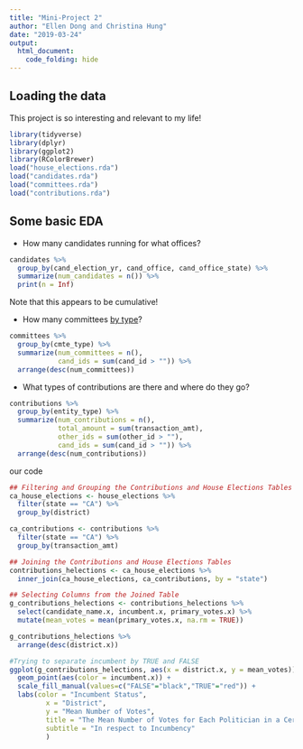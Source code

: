 ```yaml
---
title: "Mini-Project 2"
author: "Ellen Dong and Christina Hung"
date: "2019-03-24"
output: 
  html_document:
    code_folding: hide
---
```



## Loading the data

This project is so interesting and relevant to my life!

```r
library(tidyverse)
library(dplyr)
library(ggplot2)
library(RColorBrewer)
load("house_elections.rda")
load("candidates.rda")
load("committees.rda")
load("contributions.rda")
```

## Some basic EDA


- How many candidates running for what offices?

```r
candidates %>%
  group_by(cand_election_yr, cand_office, cand_office_state) %>%
  summarize(num_candidates = n()) %>%
  print(n = Inf)
```

Note that this appears to be cumulative!

- How many committees [by type](https://classic.fec.gov/finance/disclosure/metadata/CommitteeTypeCodes.shtml)?

```r
committees %>%
  group_by(cmte_type) %>%
  summarize(num_committees = n(), 
            cand_ids = sum(cand_id > "")) %>%
  arrange(desc(num_committees))
```

- What types of contributions are there and where do they go?

```r
contributions %>%
  group_by(entity_type) %>%
  summarize(num_contributions = n(), 
            total_amount = sum(transaction_amt), 
            other_ids = sum(other_id > ""),
            cand_ids = sum(cand_id > "")) %>%
  arrange(desc(num_contributions))
```



our code

```r
## Filtering and Grouping the Contributions and House Elections Tables
ca_house_elections <- house_elections %>%
  filter(state == "CA") %>%
  group_by(district)

ca_contributions <- contributions %>%
  filter(state == "CA") %>%
  group_by(transaction_amt)
```

```r
## Joining the Contributions and House Elections Tables
contributions_helections <- ca_house_elections %>% 
  inner_join(ca_house_elections, ca_contributions, by = "state")

```

```r
## Selecting Columns from the Joined Table
g_contributions_helections <- contributions_helections %>%
  select(candidate_name.x, incumbent.x, primary_votes.x) %>%
  mutate(mean_votes = mean(primary_votes.x, na.rm = TRUE))

```

```r
g_contributions_helections %>%
  arrange(desc(district.x))
```


```r
#Trying to separate incumbent by TRUE and FALSE
ggplot(g_contributions_helections, aes(x = district.x, y = mean_votes)) + 
  geom_point(aes(color = incumbent.x)) + 
  scale_fill_manual(values=c("FALSE"="black","TRUE"="red")) + 
  labs(color = "Incumbent Status", 
         x = "District", 
         y = "Mean Number of Votes", 
         title = "The Mean Number of Votes for Each Politician in a Certain District in CA", 
         subtitle = "In respect to Incumbency"
         )
```







